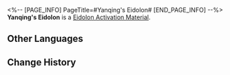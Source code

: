 <%-- [PAGE_INFO]
PageTitle=#Yanqing's Eidolon#
[END_PAGE_INFO] --%>
{{Item Infobox
|id          = 11209
|image       = Item Yanqing's Eidolon.png
|type        = Eidolon Activation Material
|invCategory = 
|rarity      = 5
|effect      = Material for raising Yanqing's Eidolon Level.
|description = 
}}
'''Yanqing's Eidolon''' is a [[Eidolon Activation Material]].

==Other Languages==
{{Other Languages
|en   = Yanqing's Eidolon
|zhs  = 【彦卿】的星魂
|zht  = 【彥卿】的星魂
|ja   = 「彦卿」の星魂
|ko   = [연경]의 성혼
|es   = Eidolon de Yanqing
|fr   = Eidolon de Yanqing
|ru   = Эйдолон Яньцина
|th   = Eidolon ของ Yanqing
|vi   = Tinh Hồn Của Yanqing
|de   = Yanqings Eidolon
|id   = Yanqing's Eidolon
|pt   = Eidolon de Yanqing
}}

==Change History==
{{Change History|1.0}}